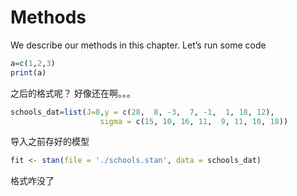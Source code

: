 # Methods
We describe our methods in this chapter.
Let's run some code
```r
a=c(1,2,3)
print(a)
```
之后的格式呢？
好像还在啊。。。
```r
schools_dat=list(J=8,y = c(28,  8, -3,  7, -1,  1, 18, 12),
                    sigma = c(15, 10, 16, 11,  9, 11, 10, 18))
```

导入之前存好的模型

```r
fit <- stan(file = './schools.stan', data = schools_dat)
```


格式咋没了
